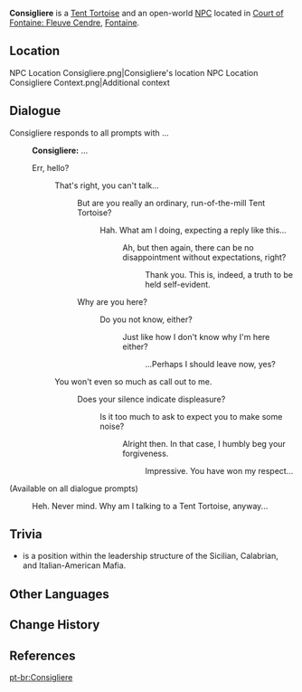 {{Meta
<!-- Remove this template after adding the missing info -->
|missing_NPC_profile  = yes
}}
{{Character Infobox
|type             = Open-World NPC
|group            = Tent Tortoise NPCs
|image            = NPC Consigliere.png
|realname         = <!-- Optional, if different from in-game name -->
|deceased         = <!-- Past (for deceased prior to events of the game) or free response -->
|region           = Fontaine
|location         = Fontaine
|affiliation      = Spina di Rosula
|title            = 

|ancestry         = <!-- Clan/family -->
|father           = 
|mother           = 
|spouse           = 
|sibling          = 
|child            = 
|relative         = 

|voiceEN          = 
|voiceCN          = 
|voiceJP          = 
|voiceKR          = 
|dialoguereward   = 
}}
'''Consigliere''' is a [[Tent Tortoise]] and an open-world [[NPC]] located in [[Court of Fontaine: Fleuve Cendre]], [[Fontaine]].

==Location==
<gallery>
NPC Location Consigliere.png|Consigliere's location
NPC Location Consigliere Context.png|Additional context
</gallery>
<!--
==Profile==
''(To be added.)''

===Appearance===
''(To be added.)''
-->

==Dialogue==
Consigliere responds to all prompts with ...
{{Dialogue Start}}
:'''Consigliere:''' ...
:{{DIcon}} Err, hello?
::{{DIcon}} That's right, you can't talk...
:::{{DIcon}} But are you really an ordinary, run-of-the-mill Tent Tortoise?
::::{{DIcon}} Hah. What am I doing, expecting a reply like this...
:::::{{DIcon}} Ah, but then again, there can be no disappointment without expectations, right?
::::::{{DIcon}} Thank you. This is, indeed, a truth to be held self-evident.
:::{{DIcon}} Why are you here?
::::{{DIcon}} Do you not know, either?
:::::{{DIcon}} Just like how I don't know why I'm here either?
::::::{{DIcon}} ...Perhaps I should leave now, yes?
::{{DIcon}} You won't even so much as call out to me.
:::{{DIcon}} Does your silence indicate displeasure?
::::{{DIcon}} Is it too much to ask to expect you to make some noise?
:::::{{DIcon}} Alright then. In that case, I humbly beg your forgiveness.
::::::{{DIcon}} Impressive. You have won my respect...
;(Available on all dialogue prompts)
:{{DIcon}} Heh. Never mind. Why am I talking to a Tent Tortoise, anyway...
{{Dialogue End}}
<!--
==Event Dialogue==
===Event Name===
{{Dialogue Start}}
:'''{{subst:PAGENAME}}:'''
{{Dialogue End}}
-->
==Trivia==
*''{{w|Consigliere}}'' is a position within the leadership structure of the Sicilian, Calabrian, and Italian-American Mafia.
==Other Languages==
{{Other Languages|default_hidden=1
|en      = Consigliere
|zhs     = 康思戈
|zhs_rm  = Kāngsīgē
|zht     = 康思戈
|zht_rm  = Kāngsīgē
|ja      = コンシリエーレ
|ja_rm   = Konshirieere
|ko      = 콘시글리에레
|es      = Consigliere
|fr      = Consigliere
|ru      = Консильери
|th      = Consigliere
|vi      = Consigliere
|de      = Consigliere
|id      = Consigliere
|pt      = Consigliere
|tr      = Consigliere
|it      = Consigliere
}}

==Change History==
{{Change History|4.0}}

==References==
{{Reflist}}

[[pt-br:Consigliere]]